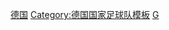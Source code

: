 {{National squad
|name      = 1978年世界杯足球赛西德参赛名单
|bg        = white
|fg        = black
|bordercolor=black
|country   = 西德
|team link = 德国国家足球队
|comp link = 1978年世界杯足球赛
|comp      = 1978年世界杯足球赛
|p1=[[塞普·迈尔|-{zh-hans:迈耶;zh-hk:美亞;zh-tw:邁耶;}-]]
|p2=[[贝尔蒂·福格茨|-{zh-hans:福格茨;zh-hk:福士;zh-tw:福格茨;}-]] [[file:Captain sports.svg|10px|队长]]
|p3=[[贝尔纳德·迪茨|迪茨]]
|p4=[[罗尔夫·吕斯曼|吕斯曼]]
|p5=[[曼弗雷德·卡尔茨|卡尔茨]]
|p6=[[莱纳·邦霍夫|-{zh-hans:邦霍夫;zh-tw:邦霍夫;zh-hk:邦賀夫;}-]]
|p7=[[吕迪格·阿布拉姆奇克|阿布拉姆奇克]]
|p8=[[赫伯特·齐默尔曼|齐默尔曼]]
|p9=[[克劳斯·费舍尔|费舍尔]]
|p10=[[海因茨·弗洛赫|弗洛赫]]
|p11=[[卡尔-海因茨·鲁梅尼格|-{zh-hans:鲁梅尼格; zh-tw:魯梅尼格; zh-hk:路明尼加;}-]]
|p12=[[格奥尔格·施瓦岑贝克|-{zh-cn:施瓦岑贝克; zh-tw:施瓦岑貝克; zh-hk:舒華真碧;}-]]
|p13=[[哈拉尔德·科诺普卡|科诺普卡]]
|p14=[[迪特尔·穆勒|迪特尔·-{zh-hans:穆勒; zh-tw:穆勒; zh-hk:梅拿;}-]]
|p15=[[埃里希·贝尔|贝尔]]
|p16=[[贝恩哈德·库尔曼|库尔曼]]
|p17=[[贝恩德·霍尔岑拜因|霍尔岑拜因]]
|p18=[[格尔德·策韦|策韦]]
|p19=[[罗纳德·沃尔姆|沃尔姆]]
|p20=[[汉西·米勒|H·米勒]]
|p21=[[鲁迪·卡尔古斯|卡尔古斯]]
|p22=[[迪特尔·布尔登斯基|布尔登斯基]]
|coach=[[赫尔穆特·舍恩|舍恩]]
}}<noinclude>[[Category:1978年世界杯足球赛参赛名单模板|德国]]
[[Category:德国国家足球队模板]]
[[Category:國際足協世界盃德國參賽名單導航模板|G]]
</noinclude>